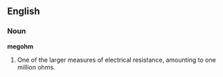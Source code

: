 ==English==

===Noun===

'''megohm'''

#One of the larger measures of electrical resistance, amounting to one million ohms.